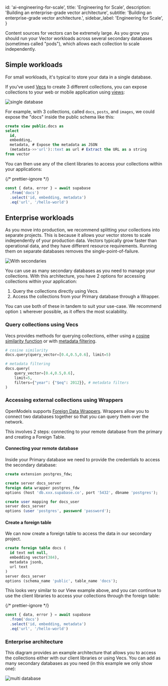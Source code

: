 
  id: 'ai-engineering-for-scale',
  title: 'Engineering for Scale',
  description: 'Building an enterprise-grade vector architecture',
  subtitle: 'Building an enterprise-grade vector architecture.',
  sidebar_label: 'Engineering for Scale',
}

Content sources for vectors can be extremely large. As you grow you should run your Vector workloads across several secondary databases (sometimes called "pods"), which allows each collection to scale independently.

## Simple workloads

For small workloads, it's typical to store your data in a single database.

If you've used [Vecs](/docs/guides/ai/vecs-python-client) to create 3 different collections, you can expose collections to your web or mobile application using [views](/docs/guides/database/tables#views):

<div>
  <Image
    alt="single database"
    src={{
      light: '/docs/img/ai/scaling/engineering-for-scale--single-database--light.png',
      dark: '/docs/img/ai/scaling/engineering-for-scale--single-database--dark.png',
    }}
  />
</div>

For example, with 3 collections, called `docs`, `posts`, and `images`, we could expose the "docs" inside the public schema like this:

```sql
create view public.docs as
select
  id,
  embedding,
  metadata, # Expose the metadata as JSON
  (metadata->>'url')::text as url # Extract the URL as a string
from vector
```

You can then use any of the client libraries to access your collections within your applications:

{/* prettier-ignore */}
```js
const { data, error } = await supabase
  .from('docs')
  .select('id, embedding, metadata')
  .eq('url', '/hello-world')
```

## Enterprise workloads

As you move into production, we recommend splitting your collections into separate projects. This is because it allows your vector stores to scale independently of your production data. Vectors typically grow faster than operational data, and they have different resource requirements. Running them on separate databases removes the single-point-of-failure.

<div>
  <Image
    alt="With secondaries"
    src={{
      light: '/docs/img/ai/scaling/engineering-for-scale--with-secondaries--light.png',
      dark: '/docs/img/ai/scaling/engineering-for-scale--with-secondaries--dark.png',
    }}
  />
</div>

You can use as many secondary databases as you need to manage your collections. With this architecture, you have 2 options for accessing collections within your application:

1. Query the collections directly using Vecs.
2. Access the collections from your Primary database through a Wrapper.

You can use both of these in tandem to suit your use-case. We recommend option `1` wherever possible, as it offers the most scalability.

### Query collections using Vecs

Vecs provides methods for querying collections, either using a [cosine similarity function](https://supabase.github.io/vecs/api/#basic) or with [metadata filtering](https://supabase.github.io/vecs/api/#metadata-filtering).

```python
# cosine similarity
docs.query(query_vector=[0.4,0.5,0.6], limit=5)

# metadata filtering
docs.query(
    query_vector=[0.4,0.5,0.6],
    limit=5,
    filters={"year": {"$eq": 2012}}, # metadata filters
)
```

### Accessing external collections using Wrappers

OpenModels supports [Foreign Data Wrappers](/blog/postgres-foreign-data-wrappers-rust). Wrappers allow you to connect two databases together so that you can query them over the network.

This involves 2 steps: connecting to your remote database from the primary and creating a Foreign Table.

#### Connecting your remote database

Inside your Primary database we need to provide the credentials to access the secondary database:

```sql
create extension postgres_fdw;

create server docs_server
foreign data wrapper postgres_fdw
options (host 'db.xxx.supabase.co', port '5432', dbname 'postgres');

create user mapping for docs_user
server docs_server
options (user 'postgres', password 'password');
```

#### Create a foreign table

We can now create a foreign table to access the data in our secondary project.

```sql
create foreign table docs (
  id text not null,
  embedding vector(384),
  metadata jsonb,
  url text
)
server docs_server
options (schema_name 'public', table_name 'docs');
```

This looks very similar to our View example above, and you can continue to use the client libraries to access your collections through the foreign table:

{/* prettier-ignore */}
```js
const { data, error } = await supabase
  .from('docs')
  .select('id, embedding, metadata')
  .eq('url', '/hello-world')
```

### Enterprise architecture

This diagram provides an example architecture that allows you to access the collections either with our client libraries or using Vecs. You can add as many secondary databases as you need (in this example we only show one):

<div>
  <Image
    alt="multi database"
    src={{
      light: '/docs/img/ai/scaling/engineering-for-scale--multi-database--light.png',
      dark: '/docs/img/ai/scaling/engineering-for-scale--multi-database--dark.png',
    }}
  />
</div>


